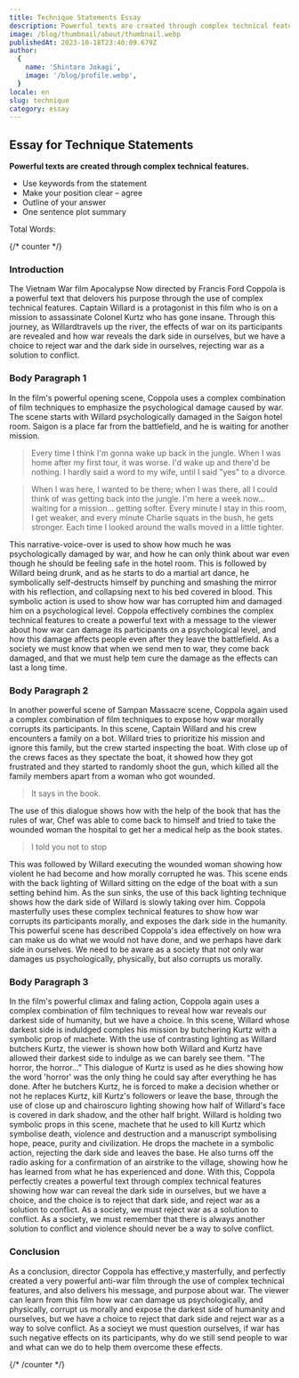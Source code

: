 ```yaml
---
title: Technique Statements Essay
description: Powerful texts are created through complex technical features.
image: /blog/thumbnail/about/thumbnail.webp
publishedAt: 2023-10-18T23:40:09.679Z
author:
  {
    name: 'Shintaro Jokagi',
    image: '/blog/profile.webp',
  }
locale: en
slug: technique
category: essay
---
```


## Essay for Technique Statements

**Powerful texts are created through complex technical features.**

- Use keywords from the statement
- Make your position clear – agree 
- Outline of your answer 
- One sentence plot summary 

Total Words: <WordCounter />


{/* counter */}

### Introduction

The Vietnam War film Apocalypse Now directed by Francis Ford Coppola is a powerful text that delovers his purpose through the use of complex technical features. Captain Willard is a protagonist in this film who is on a mission to assassinate Colonel Kurtz who has gone insane. Through this journey, as Willardtravels up the river, the effects of war on its participants are revealed and how war reveals the dark side in ourselves, but we have a choice to reject war and the dark side in ourselves, rejecting war as a solution to conflict.

### Body Paragraph 1

In the film's powerful opening scene, Coppola uses a complex combination of film techniques to emphasize the psychological damage caused by war. The scene starts with Willard psychologically damaged in the Saigon hotel room. Saigon is a place far from the battlefield, and he is waiting for another mission. 

> Every time I think I'm gonna wake up back in the jungle. When I was home after my first tour, it was worse. I'd wake up and there'd be nothing. I hardly said a word to my wife, until I said "yes" to a divorce.

> When I was here, I wanted to be there; when I was there, all I could think of was getting back into the jungle. I'm here a week now... waiting for a mission... getting softer. Every minute I stay in this room, I get weaker, and every minute Charlie squats in the bush, he gets stronger. Each time I looked around the walls moved in a little tighter.

This narrative-voice-over is used to show how much he was psychologically damaged by war, and how he can only think about war even though he should be feeling safe in the hotel room. This is followed by Willard being drunk, and as he starts to do a martial art dance, he symbolically self-destructs himself by punching and smashing the mirror with his reflection, and collapsing next to his bed covered in blood. This symbolic action is used to show how war has corrupted him and damaged him on a psychological level. Coppola effectively combines the complex technical features to create a powerful text with a message to the viewer about how war can damage its participants on a psychological level, and how this damage affects people even after they leave the battlefield. As a society we must know that when we send men to war, they come back damaged, and that we must help tem cure the damage as the effects can last a long time.

### Body Paragraph 2

In another powerful scene of Sampan Massacre scene, Coppola again used a complex combination of film techniques to expose how war morally corrupts its participants. In this scene, Captain Willard and his crew encounters a family on a bot. Willard tries to prioritize his mission and ignore this family, but the crew started inspecting the boat. With close up of the crews faces as they spectate the boat, it showed how they got frustrated and they started to randomly shoot the gun, which killed all the family members apart from a woman who got wounded.

> It says in the book.

The use of this dialogue shows how with the help of the book that has the rules of war, Chef was able to come back to himself and tried to take the wounded woman the hospital to get her a medical help as the book states.

> I told you not to stop

This was followed by Willard executing the wounded woman showing how violent he had become and how morally corrupted he was. This scene ends with the back lighting of Willard sitting on the edge of the boat with a sun setting behind him. As the sun sinks, the use of this back lighting technique shows how the dark side of Willard is slowly taking over him. Coppola masterfully uses these complex technical features to show how war corrupts its participants morally, and exposes the dark side in the humanity. This powerful scene has described Coppola's idea effectively on how wra can make us do what we would not have done, and we perhaps have dark side in ourselves. We need to be aware as a society that not only war damages us psychologically, physically, but also corrupts us morally.

### Body Paragraph 3

In the film's powerful climax and faling action, Coppola again uses a complex combination of film techniques to reveal how war reveals our darkest side of humanity, but we have a choice. In this scene, Willard whose darkest side is induldged comples his mission by butchering Kurtz with a symbolic prop of machete. With the use of contrasting lighting as Willard butchers Kurtz, the viewer is shown how both Willard and Kurtz have allowed their darkest side to indulge as we can barely see them. "The horror, the horror..." This dialogue of Kurtz is used as he dies showing how the word 'horror' was the only thing he could say after everything he has done. After he butchers Kurtz, he is forced to make a decision whether or not he replaces Kurtz, kill Kurtz's followers or leave the base, through the use of close up and chairoscuro lighting showing how half of Willard's face is covered in dark shadow, and the other half bright. Willard is holding two symbolic props in this scene, machete that he used to kill Kurtz which symbolise death, violence and destruction and a manuscript symbolising hope, peace, purity and civilization. He drops the machete in a symbolic action, rejecting the dark side and leaves the base. He also turns off the radio asking for a confirmation of an airstrike to the village, showing how he has learned from what he has experienced and done. With this, Coppola perfectly creates a powerful text through complex technical features showing how war can reveal the dark side in ourselves, but we have a choice, and the choice is to reject that dark side, and reject war as a solution to conflict. As a society, we must reject war as a solution to conflict. As a society, we must remember that there is always another solution to conflict and violence should never be a way to solve conflict.

### Conclusion

As a conclusion, director Coppola has effective,y masterfully, and perfectly created a very powerful anti-war film through the use of complex technical features, and also delivers his message, and purpose about war. The viewer can learn from this film how war can damage us psychologically, and physically, corrupt us morally and expose the darkest side of humanity and ourselves, but we have a choice to reject that dark side and reject war as a way to solve conflict. As a socieyt we must question ourselves, if war has such negative effects on its participants, why do we still send people to war and what can we do to help them overcome these effects.

{/* /counter */}